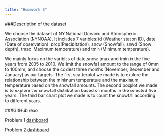 ```yaml
---
title: "Homework 6"
---
```


###Description of the dataset

We choose the dataset of NY National Oceanic and Atmospheric Association (NYNOAA). It includes 7 varibles: id (Weather station ID), date (Date of observation), prcp(Precipitation), snow (Snowfall), snwd (Snow depth), tmax (Maximum temperature) and tmin (Minimum temperature). 

We mainly focus on the varibles of date,snow, tmax and tmin in the five years from 2005 to 2010. We limit the snowfall amount to the range of 0mm to 100mm, and choose the coldest three months (November, December and January) as our targets. The first scatterplot we made is to explore the relationship between the minimum temperature and the maximum temperature based on the snowfall amounts. The second boxplot we made is to explore the snowfall distribution based on months in the selected five years. The third bar chart plot we made is to count the snowfall according to different years. 
   

###GitHub repo

Problem 1 [dashboard](https://github.com/EileenZh/p8105_hw6_hz2507)


Problem 2 [dashboard](https://github.com/zhaoyuliu/p8105_hw6_p2)

 


